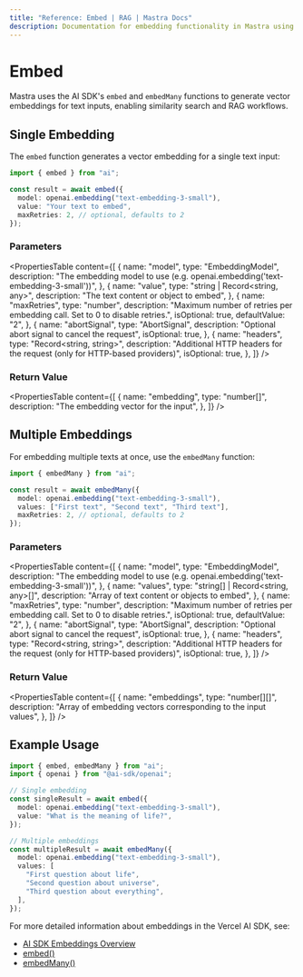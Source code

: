 ```yaml
---
title: "Reference: Embed | RAG | Mastra Docs"
description: Documentation for embedding functionality in Mastra using the AI SDK.
---
```


# Embed

Mastra uses the AI SDK's `embed` and `embedMany` functions to generate vector embeddings for text inputs, enabling similarity search and RAG workflows.

## Single Embedding

The `embed` function generates a vector embedding for a single text input:

```typescript
import { embed } from "ai";

const result = await embed({
  model: openai.embedding("text-embedding-3-small"),
  value: "Your text to embed",
  maxRetries: 2, // optional, defaults to 2
});
```

### Parameters

<PropertiesTable
  content={[
    {
      name: "model",
      type: "EmbeddingModel",
      description:
        "The embedding model to use (e.g. openai.embedding('text-embedding-3-small'))",
    },
    {
      name: "value",
      type: "string | Record<string, any>",
      description: "The text content or object to embed",
    },
    {
      name: "maxRetries",
      type: "number",
      description:
        "Maximum number of retries per embedding call. Set to 0 to disable retries.",
      isOptional: true,
      defaultValue: "2",
    },
    {
      name: "abortSignal",
      type: "AbortSignal",
      description: "Optional abort signal to cancel the request",
      isOptional: true,
    },
    {
      name: "headers",
      type: "Record<string, string>",
      description:
        "Additional HTTP headers for the request (only for HTTP-based providers)",
      isOptional: true,
    },
  ]}
/>

### Return Value

<PropertiesTable
  content={[
    {
      name: "embedding",
      type: "number[]",
      description: "The embedding vector for the input",
    },
  ]}
/>

## Multiple Embeddings

For embedding multiple texts at once, use the `embedMany` function:

```typescript
import { embedMany } from "ai";

const result = await embedMany({
  model: openai.embedding("text-embedding-3-small"),
  values: ["First text", "Second text", "Third text"],
  maxRetries: 2, // optional, defaults to 2
});
```

### Parameters

<PropertiesTable
  content={[
    {
      name: "model",
      type: "EmbeddingModel",
      description:
        "The embedding model to use (e.g. openai.embedding('text-embedding-3-small'))",
    },
    {
      name: "values",
      type: "string[] | Record<string, any>[]",
      description: "Array of text content or objects to embed",
    },
    {
      name: "maxRetries",
      type: "number",
      description:
        "Maximum number of retries per embedding call. Set to 0 to disable retries.",
      isOptional: true,
      defaultValue: "2",
    },
    {
      name: "abortSignal",
      type: "AbortSignal",
      description: "Optional abort signal to cancel the request",
      isOptional: true,
    },
    {
      name: "headers",
      type: "Record<string, string>",
      description:
        "Additional HTTP headers for the request (only for HTTP-based providers)",
      isOptional: true,
    },
  ]}
/>

### Return Value

<PropertiesTable
  content={[
    {
      name: "embeddings",
      type: "number[][]",
      description:
        "Array of embedding vectors corresponding to the input values",
    },
  ]}
/>

## Example Usage

```typescript
import { embed, embedMany } from "ai";
import { openai } from "@ai-sdk/openai";

// Single embedding
const singleResult = await embed({
  model: openai.embedding("text-embedding-3-small"),
  value: "What is the meaning of life?",
});

// Multiple embeddings
const multipleResult = await embedMany({
  model: openai.embedding("text-embedding-3-small"),
  values: [
    "First question about life",
    "Second question about universe",
    "Third question about everything",
  ],
});
```

For more detailed information about embeddings in the Vercel AI SDK, see:

- [AI SDK Embeddings Overview](https://sdk.vercel.ai/docs/ai-sdk-core/embeddings)
- [embed()](https://sdk.vercel.ai/docs/reference/ai-sdk-core/embed)
- [embedMany()](https://sdk.vercel.ai/docs/reference/ai-sdk-core/embed-many)
